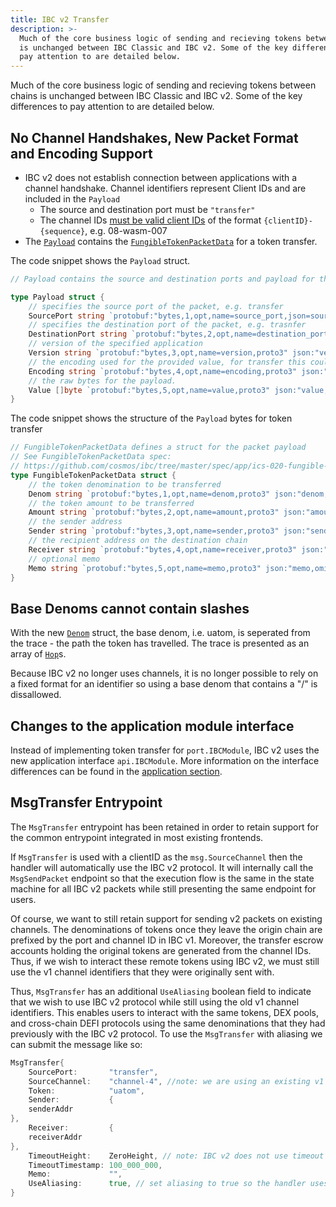 ```yaml
---
title: IBC v2 Transfer
description: >-
  Much of the core business logic of sending and recieving tokens between chains
  is unchanged between IBC Classic and IBC v2. Some of the key differences to
  pay attention to are detailed below.
---
```

Much of the core business logic of sending and recieving tokens between chains is unchanged between IBC Classic and IBC v2. Some of the key differences to pay attention to are detailed below.

## No Channel Handshakes, New Packet Format and Encoding Support

* IBC v2 does not establish connection between applications with a channel handshake. Channel identifiers represent Client IDs and are included in the `Payload`
  * The source and destination port must be `"transfer"`
  * The channel IDs [must be valid client IDs](https://github.com/cosmos/ibc-go/blob/main/modules/apps/transfer/v2/ibc_module.go#L46-L47) of the format `{clientID}-{sequence}`, e.g. 08-wasm-007
* The [`Payload`](https://github.com/cosmos/ibc-go/blob/main/modules/core/04-channel/v2/types/packet.pb.go#L146-L158) contains the [`FungibleTokenPacketData`](https://github.com/cosmos/ibc-go/blob/main/modules/apps/transfer/types/packet.pb.go#L28-L39) for a token transfer.

The code snippet shows the `Payload` struct.

```go expandable
// Payload contains the source and destination ports and payload for the application (version, encoding, raw bytes)

type Payload struct {
	// specifies the source port of the packet, e.g. transfer
	SourcePort string `protobuf:"bytes,1,opt,name=source_port,json=sourcePort,proto3" json:"source_port,omitempty"`
	// specifies the destination port of the packet, e.g. trasnfer
	DestinationPort string `protobuf:"bytes,2,opt,name=destination_port,json=destinationPort,proto3" json:"destination_port,omitempty"`
	// version of the specified application
	Version string `protobuf:"bytes,3,opt,name=version,proto3" json:"version,omitempty"`
	// the encoding used for the provided value, for transfer this could be JSON, protobuf or ABI
	Encoding string `protobuf:"bytes,4,opt,name=encoding,proto3" json:"encoding,omitempty"`
	// the raw bytes for the payload.
	Value []byte `protobuf:"bytes,5,opt,name=value,proto3" json:"value,omitempty"`
}
```

The code snippet shows the structure of the `Payload` bytes for token transfer

```go expandable
// FungibleTokenPacketData defines a struct for the packet payload
// See FungibleTokenPacketData spec:
// https://github.com/cosmos/ibc/tree/master/spec/app/ics-020-fungible-token-transfer#data-structures
type FungibleTokenPacketData struct {
	// the token denomination to be transferred
	Denom string `protobuf:"bytes,1,opt,name=denom,proto3" json:"denom,omitempty"`
	// the token amount to be transferred
	Amount string `protobuf:"bytes,2,opt,name=amount,proto3" json:"amount,omitempty"`
	// the sender address
	Sender string `protobuf:"bytes,3,opt,name=sender,proto3" json:"sender,omitempty"`
	// the recipient address on the destination chain
	Receiver string `protobuf:"bytes,4,opt,name=receiver,proto3" json:"receiver,omitempty"`
	// optional memo
	Memo string `protobuf:"bytes,5,opt,name=memo,proto3" json:"memo,omitempty"`
}
```

## Base Denoms cannot contain slashes

With the new [`Denom`](https://github.com/cosmos/ibc-go/blob/main/modules/apps/transfer/types/token.pb.go#L81-L87) struct, the base denom, i.e. uatom, is seperated from the trace - the path the token has travelled. The trace is presented as an array of [`Hop`](https://github.com/cosmos/ibc-go/blob/main/modules/apps/transfer/types/token.pb.go#L136-L140)s.

Because IBC v2 no longer uses channels, it is no longer possible to rely on a fixed format for an identifier so using a base denom that contains a "/" is dissallowed.

## Changes to the application module interface

Instead of implementing token transfer for `port.IBCModule`, IBC v2 uses the new application interface `api.IBCModule`. More information on the interface differences can be found in the [application section](/docs/ibc/next//01-ibc/03-apps/00-ibcv2apps).

## MsgTransfer Entrypoint

The `MsgTransfer` entrypoint has been retained in order to retain support for the common entrypoint integrated in most existing frontends.

If `MsgTransfer` is used with a clientID as the `msg.SourceChannel` then the handler will automatically use the IBC v2 protocol. It will internally call the `MsgSendPacket` endpoint so that the execution flow is the same in the state machine for all IBC v2 packets while still presenting the same endpoint for users.

Of course, we want to still retain support for sending v2 packets on existing channels. The denominations of tokens once they leave the origin chain are prefixed by the port and channel ID in IBC v1. Moreover, the transfer escrow accounts holding the original tokens are generated from the channel IDs. Thus, if we wish to interact these remote tokens using IBC v2, we must still use the v1 channel identifiers that they were originally sent with.

Thus, `MsgTransfer` has an additional `UseAliasing` boolean field to indicate that we wish to use IBC v2 protocol while still using the old v1 channel identifiers. This enables users to interact with the same tokens, DEX pools, and cross-chain DEFI protocols using the same denominations that they had previously with the IBC v2 protocol. To use the `MsgTransfer` with aliasing we can submit the message like so:

```go expandable
MsgTransfer{
    SourcePort:       "transfer",
    SourceChannel:    "channel-4", //note: we are using an existing v1 channel identiifer
	Token:            "uatom",
    Sender:           {
    senderAddr
},
    Receiver:         {
    receiverAddr
},
    TimeoutHeight:    ZeroHeight, // note: IBC v2 does not use timeout height
	TimeoutTimestamp: 100_000_000,
    Memo:             "",
    UseAliasing:      true, // set aliasing to true so the handler uses IBC v2 instead of IBC v1
}
```
